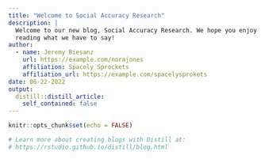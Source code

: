 ```yaml
---
title: "Welcome to Social Accuracy Research"
description: |
  Welcome to our new blog, Social Accuracy Research. We hope you enjoy 
  reading what we have to say!
author:
  - name: Jeremy Biesanz 
    url: https://example.com/norajones
    affiliation: Spacely Sprockets
    affiliation_url: https://example.com/spacelysprokets
date: 06-22-2022
output:
  distill::distill_article:
    self_contained: false
---
```


```r
knitr::opts_chunk$set(echo = FALSE)

# Learn more about creating blogs with Distill at:
# https://rstudio.github.io/distill/blog.html

```



